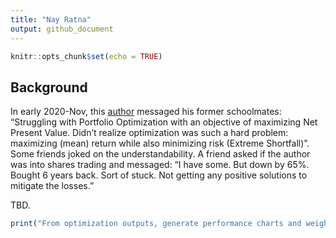 ---
title: "Nay Ratna"
output: github_document
---

```{r setup, include=FALSE}
knitr::opts_chunk$set(echo = TRUE)
```

## Background
In early 2020-Nov, this [author](mailto:yadevinit@gmail.com) messaged his former schoolmates: "Struggling with Portfolio Optimization with an objective of maximizing Net Present Value. Didn't realize optimization was such a hard problem: maximizing (mean) return while also minimizing risk (Extreme Shortfall)". Some friends joked on the understandability. A friend asked if the author was into shares trading and messaged: "I have some. But down by 65%. Bought 6 years back. Sort of stuck. Not getting any positive solutions to mitigate the losses."

TBD.

```{r, echo=TRUE}
print("From optimization outputs, generate performance charts and weights")
```
